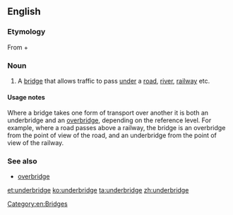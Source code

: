 ==English==

===Etymology===
From {{term|under}} + {{term|bridge}}

===Noun===
{{en-noun}}

# {{British}} A [[bridge]] that allows traffic to pass [[under]] a [[road]], [[river]], [[railway]] etc.

====Usage notes====
Where a bridge takes one form of transport over another it is both an underbridge and an [[overbridge]], depending on the reference level. For example, where a road passes above a railway, the bridge is an overbridge from the point of view of the road, and an underbridge from the point of view of the railway.

===See also===
*[[overbridge]]

[[Category:en:Bridges]]
[[et:underbridge]]
[[ko:underbridge]]
[[ta:underbridge]]
[[zh:underbridge]]